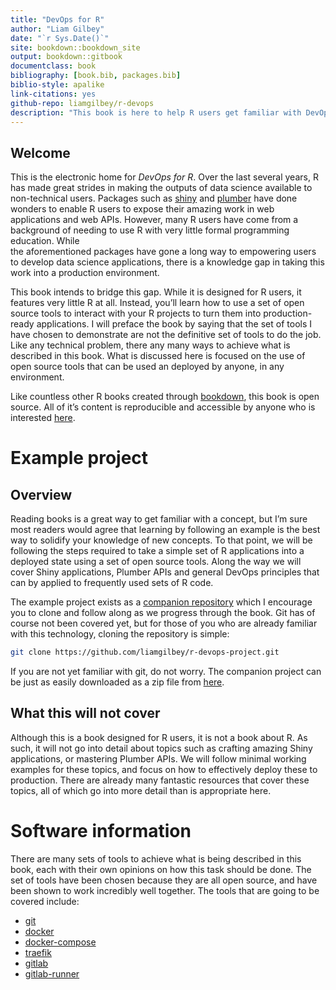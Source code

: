 ```yaml
--- 
title: "DevOps for R"
author: "Liam Gilbey"
date: "`r Sys.Date()`"
site: bookdown::bookdown_site
output: bookdown::gitbook
documentclass: book
bibliography: [book.bib, packages.bib]
biblio-style: apalike
link-citations: yes
github-repo: liamgilbey/r-devops
description: "This book is here to help R users get familiar with DevOps principles. Using an example project along the way, you'll learn how to deploy Shiny apps, Plumber APIs, as well as developing good skills for handling R projects used on a regular basis."
---
```


## Welcome 

This is the electronic home for _DevOps for R_. Over the last several years, R has made great strides in making the outputs of data science available to non-technical users. 
Packages such as [shiny](https://github.com/rstudio/shiny) and [plumber](https://github.com/rstudio/plumber) have done wonders to enable R users to expose their 
amazing work in web applications and web APIs. However, many R users have come from a background of needing to use R with very little formal programming education. While  
the aforementioned packages have gone a long way to empowering users to develop data science applications, there is a knowledge gap in taking this work into a production 
environment.

This book intends to bridge this gap. While it is designed for R users, it features very little R at all. Instead, you'll learn how to use a set of open source tools 
to interact with your R projects to turn them into production-ready applications. I will preface the book by saying that the set of tools I have chosen to demonstrate 
are not the definitive set of tools to do the job. Like any technical problem, there any many ways to achieve what is described in this book. What is discussed here 
is focused on the use of open source tools that can be used an deployed by anyone, in any environment.

Like countless other R books created through [bookdown](https://github.com/rstudio/bookdown), this book is open source. All of it's content is reproducible and accessible 
by anyone who is interested [here](https://github.com/liamgilbey/r-devops).

# Example project 

## Overview

Reading books is a great way to get familiar with a concept, but I'm sure most readers would agree that learning by following an example is the best way to solidify
your knowledge of new concepts. To that point, we will be following the steps required to take a simple set of R applications into a deployed state
using a set of open source tools. Along the way we will cover Shiny applications, Plumber APIs and general DevOps principles that can by applied to frequently used 
sets of R code. 

The example project exists as a [companion repository](https://github.com/liamgilbey/r-devops-project) which I encourage you to clone and follow along as we progress 
through the book. Git has of course not been covered yet, but for those of you who are already familiar with this technology, cloning the repository is simple:

```sh
git clone https://github.com/liamgilbey/r-devops-project.git
```

If you are not yet familiar with git, do not worry. The companion project can be just as easily downloaded as a zip file from [here](https://github.com/liamgilbey/r-devops-project/archive/main.zip).


## What this will not cover

Although this is a book designed for R users, it is not a book about R. As such, it will not go into detail about topics such as crafting amazing Shiny applications, 
or mastering Plumber APIs. We will follow minimal working examples for these topics, and focus on how to effectively deploy these to production. There are already 
many fantastic resources that cover these topics, all of which go into more detail than is appropriate here.



# Software information

There are many sets of tools to achieve what is being described in this book, each with their own opinions on how this task should be done. The set of tools have been
chosen because they are all open source, and have been shown to work incredibly well together. The tools that are going to be covered include:

* [git](https://git-scm.com/)
* [docker](https://github.com/docker)
* [docker-compose](https://github.com/docker/compose)
* [traefik](https://github.com/traefik/traefik)
* [gitlab](https://gitlab.com/gitlab-org/gitlab)
* [gitlab-runner](https://docs.gitlab.com/runner/)